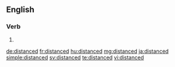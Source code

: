 ==English==

===Verb===
{{head|en|verb form}}

# {{en-past of|distance}}

[[de:distanced]]
[[fr:distanced]]
[[hu:distanced]]
[[mg:distanced]]
[[ja:distanced]]
[[simple:distanced]]
[[sv:distanced]]
[[te:distanced]]
[[vi:distanced]]